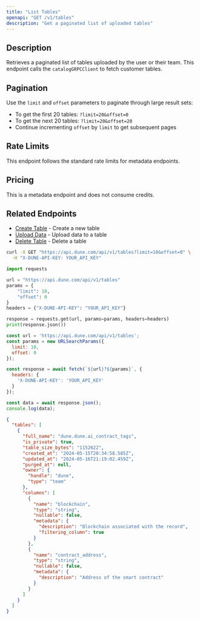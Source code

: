 ```yaml
---
title: "List Tables"
openapi: "GET /v1/tables"
description: "Get a paginated list of uploaded tables"
---
```


## Description

Retrieves a paginated list of tables uploaded by the user or their team. This endpoint calls the `catalogGRPCClient` to fetch customer tables.

## Pagination

Use the `limit` and `offset` parameters to paginate through large result sets:

- To get the first 20 tables: `?limit=20&offset=0`
- To get the next 20 tables: `?limit=20&offset=20`
- Continue incrementing `offset` by `limit` to get subsequent pages

## Rate Limits

This endpoint follows the standard rate limits for metadata endpoints.

## Pricing

This is a metadata endpoint and does not consume credits.

## Related Endpoints

- [Create Table](/api-reference/tables/endpoint/create) - Create a new table
- [Upload Data](/api-reference/tables/endpoint/upload) - Upload data to a table
- [Delete Table](/api-reference/tables/endpoint/delete) - Delete a table

<RequestExample>

```bash cURL
curl -X GET "https://api.dune.com/api/v1/tables?limit=10&offset=0" \
  -H "X-DUNE-API-KEY: YOUR_API_KEY"
```

```python Python
import requests

url = "https://api.dune.com/api/v1/tables"
params = {
    "limit": 10,
    "offset": 0
}
headers = {"X-DUNE-API-KEY": "YOUR_API_KEY"}

response = requests.get(url, params=params, headers=headers)
print(response.json())
```

```javascript JavaScript
const url = 'https://api.dune.com/api/v1/tables';
const params = new URLSearchParams({
  limit: 10,
  offset: 0
});

const response = await fetch(`${url}?${params}`, {
  headers: {
    'X-DUNE-API-KEY': 'YOUR_API_KEY'
  }
});

const data = await response.json();
console.log(data);
```

</RequestExample>

<ResponseExample>

```json Example Response
{
  "tables": [
    {
      "full_name": "dune.dune.ai_contract_tags",
      "is_private": true,
      "table_size_bytes": "1152622",
      "created_at": "2024-05-15T20:34:58.585Z",
      "updated_at": "2024-05-16T21:19:02.459Z",
      "purged_at": null,
      "owner": {
        "handle": "dune",
        "type": "team"
      },
      "columns": [
        {
          "name": "blockchain",
          "type": "string",
          "nullable": false,
          "metadata": {
            "description": "Blockchain associated with the record",
            "filtering_column": true
          }
        },
        {
          "name": "contract_address",
          "type": "string",
          "nullable": false,
          "metadata": {
            "description": "Address of the smart contract"
          }
        }
      ]
    }
  ]
}
```

</ResponseExample>

